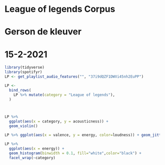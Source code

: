 # League of legends Corpus
# Gerson de kleuver 
# 15-2-2021

```r

library(tidyverse)
library(spotifyr)
LP <- get_playlist_audio_features("", "37i9dQZF1DWVi45nh2EuPP")

LP <-
  bind_rows(
    LP %>% mutate(category = "League of legends"),
  )



LP %>%
  ggplot(aes(x = category, y = acousticness)) +
  geom_violin()

LP %>% ggplot(aes(x = valence, y = energy, color=loudness)) + geom_jitter() + geom_smooth()

LP %>%
  ggplot(aes(x = energy)) +
  geom_histogram(binwidth = 0.1, fill="white",color="black") +
  facet_wrap(~category)

```